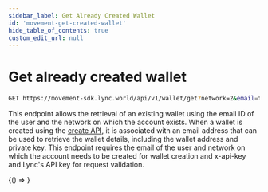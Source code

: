 ```yaml
---
sidebar_label: Get Already Created Wallet
id: 'movement-get-created-wallet'
hide_table_of_contents: true
custom_edit_url: null
---
```

# Get already created wallet


```bash
GET https://movement-sdk.lync.world/api/v1/wallet/get?network=2&email=test@lync.world&apiKey=x-api-key
``` 


This endpoint allows the retrieval of an existing wallet using the email ID of the user and the network on which the account exists. When a wallet is created using the [create API](./create-new-wallet.mdx), it is associated with an email address that can be used to retrieve the wallet details, including the wallet address and private key. This endpoint requires the email of the user and network on which the account needs to be created for wallet creation and x-api-key and Lync's API key for request validation.


<BrowserOnly>
    {() => <GetAlreadyCreatedWallet/>}
    
</BrowserOnly>